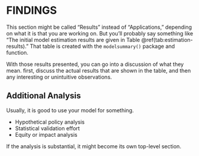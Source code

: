 # FINDINGS

This section might be called "Results" instead of "Applications," depending
on what it is that you are working on. But you'll probably say something like 
"The initial model estimation results are given in Table \@ref(tab:estimation-results)."
That table is created with the `modelsummary()` package and function.

With those results presented, you can go into a discussion of what they mean.
first, discuss the actual results that are shown in the table, and then any 
interesting or unintuitive observations.

## Additional Analysis

Usually, it is good to use your model for something.

  - Hypothetical policy analysis
  - Statistical validation effort
  - Equity or impact analysis
  
If the analysis is substantial, it might become its own top-level section.